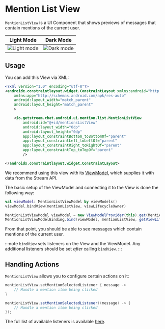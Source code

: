 
# Mention List View

`MentionListView` is a UI Component that shows previews of messages that contain mentions of the current user.

| Light Mode | Dark Mode |
| --- | --- |
|![Light mode](../../assets/mentions_list_view_light.png)|![Dark mode](../../assets/mentions_list_view_dark.png)|

## Usage

You can add this View via XML:

```xml
<?xml version="1.0" encoding="utf-8"?>
<androidx.constraintlayout.widget.ConstraintLayout xmlns:android="http://schemas.android.com/apk/res/android"
    xmlns:app="http://schemas.android.com/apk/res-auto"
    android:layout_width="match_parent"
    android:layout_height="match_parent"
    >

    <io.getstream.chat.android.ui.mention.list.MentionListView
        android:id="@+id/mentionsListView"
        android:layout_width="0dp"
        android:layout_height="0dp"
        app:layout_constraintBottom_toBottomOf="parent"
        app:layout_constraintLeft_toLeftOf="parent"
        app:layout_constraintRight_toRightOf="parent"
        app:layout_constraintTop_toTopOf="parent"
        />

</androidx.constraintlayout.widget.ConstraintLayout>
```

We recommend using this view with its [ViewModel](../01-overview.mdx#viewmodels), which supplies it with data from the Stream API.

The basic setup of the ViewModel and connecting it to the View is done the following way:

<Tabs>
<TabItem value="kotlin" label="Kotlin">

```kotlin
val viewModel: MentionListViewModel by viewModels()
viewModel.bindView(mentionListView, viewLifecycleOwner)
```
</TabItem>

<TabItem value="java" label="Java">

```java
MentionListViewModel viewModel = new ViewModelProvider(this).get(MentionListViewModel.class);
MentionListViewModelBinding.bind(viewModel, mentionListView, getViewLifecycleOwner());
```
</TabItem>
</Tabs>

From that point, you should be able to see messages which contain mentions of the current user.

:::note
`bindView` sets listeners on the View and the ViewModel. Any additional listeners should be set _after_ calling `bindView`.
:::

## Handling Actions

`MentionListView` allows you to configure certain actions on it:

<Tabs>
<TabItem value="kotlin" label="Kotlin">

```kotlin
mentionListView.setMentionSelectedListener { message ->
    // Handle a mention item being clicked
}
```
</TabItem>

<TabItem value="java" label="Java">

```java
mentionListView.setMentionSelectedListener((message) -> {
    // Handle a mention item being clicked
});
```
</TabItem>
</Tabs>

The full list of available listeners is available [here](https://getstream.github.io/stream-chat-android/stream-chat-android-ui-components/io.getstream.chat.android.ui.mention.list/-mention-list-view/).
